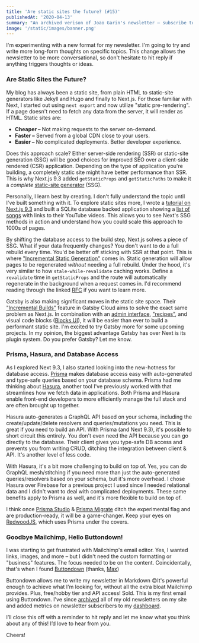 ```yaml
---
title: 'Are static sites the future? (#15)'
publishedAt: '2020-04-13'
summary: "An archived verison of Joao Garin's newsletter – subscribe to get early access."
image: '/static/images/banner.png'
---
```


I'm experimenting with a new format for my newsletter.
I'm going to try and write more long-form thoughts on specific topics.
This change allows the newsletter to be more conversational, so don't hesitate
to hit reply if anything triggers thoughts or ideas.

### Are Static Sites the Future?

My blog has always been a static site, from plain HTML to static-site generators
like Jekyll and Hugo and finally to Next.js. For those familiar with Next, I started out
using `next export` and now utilize "static pre-rendering". If a page doesn't need to fetch
any data from the server, it will render as HTML. Static sites are:

- **Cheaper –** Not making requests to the server on-demand.
- **Faster –** Served from a global CDN close to your users.
- **Easier –** No complicated deployments. Better developer experience.

Does this approach scale? Either server-side rendering (SSR) or static-site generation (SSG)
will be good choices for improved SEO over a client-side rendered (CSR) application.
Depending on the type of application you're building, a completely static site might have
better performance than SSR. This is why Next.js 9.3 added `getStaticProps` and `getStaticPaths`
to make it a _complete_ [static-site generator](https://nextjs.org/docs/basic-features/data-fetching) (SSG).

Personally, I learn best by creating. I don't fully understand the topic until I've built
something with it. To explore static sites more, I wrote a [tutorial on Next.js 9.3](https://leerob.io/blog/next-prisma)
and built a SQLite database backed application showing a [list of songs](https://prisma-next.now.sh/) with links to their
YouTube videos. This allows you to see Next's SSG methods in action and understand how you
could scale this approach to 1000s of pages.

By shifting the database access to the build step, Next.js solves a piece of SSG.
What if your data frequently changes? You don't want to do a full rebuild every time.
You'd be better off sticking with SSR at that point. This is where
["Incremental Static Generation"](https://github.com/zeit/next.js/discussions/11552) comes in.
Static generation will allow pages to be regenerated _without_ needing a full rebuild.
Under the hood, it's very similar to how `stale-while-revalidate` caching works.
Define a `revalidate` time in `getStaticProps` and the route will automatically regenerate
in the background when a request comes in. I'd recommend reading through the
linked [RFC](https://github.com/zeit/next.js/discussions/11552) if you want to learn more.

Gatsby is also making significant moves in the static site space.
Their ["Incremental Builds"](https://www.gatsbyjs.com/incremental-builds-beta/) feature in
Gatsby Cloud aims to solve the exact same problem as Next.js. In combination with
an [admin interface](https://github.com/mxstbr/gatsby/blob/rfc/gatsby-admin/rfcs/text/0000-gatsby-admin.md),
["recipes"](https://github.com/gatsbyjs/gatsby/blob/recipes-rfc/rfcs/text/0000-add-gatsby-recipes.md), and
visual code blocks ([Blocks UI](https://blocks-ui.com/)), it will be easier than ever to build
a performant static site. I'm excited to try Gatsby more for some upcoming projects.
In my opinion, the biggest advantage Gatsby has over Next is its plugin system.
Do you prefer Gatsby? Let me know.

### Prisma, Hasura, and Database Access

As I explored Next 9.3, I also started looking into the new-hotness for database access.
[Prisma](https://www.prisma.io/) makes database access easy with auto-generated and
type-safe queries based on your database schema. Prisma had me thinking about
[Hasura](https://hasura.io/), another tool I've previously worked with that streamlines
how we fetch data in applications. Both Prisma and Hasura enable front-end developers to more
efficiently manage the full stack and are often brought up together.

Hasura auto-generates a GraphQL API based on your schema, including the create/update/delete
resolvers and queries/mutations you need. This is great if you need to build an API.
With Prisma (and Next 9.3), it's possible to short circuit this entirely. You don't even
need the API because you can go directly to the database. Their client gives you type-safe
DB access and prevents you from writing CRUD, ditching the integration
between client & API. It's another level of less code.

With Hasura, it's a bit more challenging to build on top of. Yes, you can do GraphQL
mesh/stitching if you need more than just the auto-generated queries/resolvers based on your
schema, but it's more overhead. I chose Hasura over Firebase for a previous project I used
since I needed relational data and I didn't want to deal with complicated deployments.
These same benefits apply to Prisma as well, and it's more flexible to build on top of.

I think once [Prisma Studio](https://prisma.studio/preview?project=imdb) &
[Prisma Migrate](https://www.prisma.io/docs/reference/tools-and-interfaces/prisma-migrate) ditch
the experimental flag and are production-ready, it will be a game-changer. Keep your
eyes on [RedwoodJS](https://redwoodjs.com/), which uses Prisma under the covers.

### Goodbye Mailchimp, Hello Buttondown!

I was starting to get frustrated with Mailchimp's email editor.
Yes, I wanted links, images, and more – but I didn't need the custom formatting or
"business" features. The focus needed to be on the content. Coincidentally, that's when
I found [Buttondown](https://buttondown.email) (thanks, [Max](https://mxstbr.com/))

Buttondown allows me to write my newsletter in Markdown 😍It's powerful enough to achieve
what I'm looking for, without all the extra bloat Mailchimp provides. Plus, free/hobby tier
and API access! Sold. This is my first email using Buttondown. I've since [archived](/newsletter) all
of my old newsletters on my site and added metrics on newsletter subscribers to my [dashboard](/dashboard).

I’ll close this off with a reminder to hit reply and let me know what you think about any
of this! I’d love to hear from you.

Cheers!
